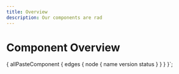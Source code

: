 ```yaml
---
title: Overview
description: Our components are rad
---
```



# Component Overview

<ComponentOverviewTable componentsList={props.data.allPasteComponent.edges} />

{
  allPasteComponent {
    edges {
      node {
        name
        version
        status
      }
    }
  }
}`;
